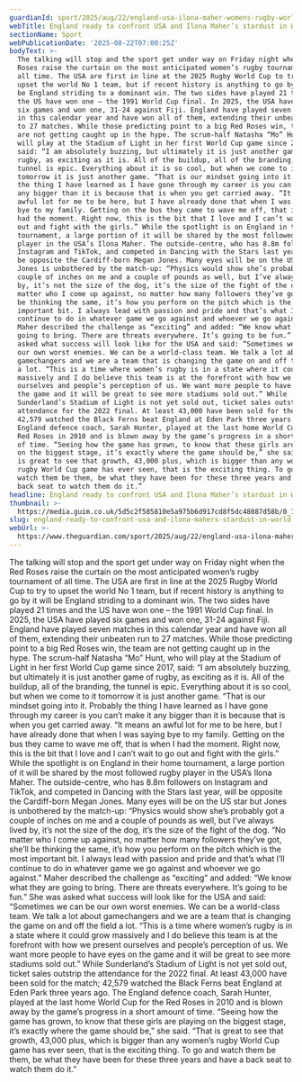 ```yaml
---
guardianId: sport/2025/aug/22/england-usa-ilona-maher-womens-rugby-world-cup-opener
webTitle: England ready to confront USA and Ilona Maher’s stardust in World Cup opener
sectionName: Sport
webPublicationDate: '2025-08-22T07:00:25Z'
bodyText: >-
  The talking will stop and the sport get under way on Friday night when the Red
  Roses raise the curtain on the most anticipated women’s rugby tournament of
  all time. The USA are first in line at the 2025 Rugby World Cup to try to
  upset the world No 1 team, but if recent history is anything to go by it will
  be England striding to a dominant win. The two sides have played 21 times and
  the US have won one – the 1991 World Cup final. In 2025, the USA have played
  six games and won one, 31-24 against Fiji. England have played seven matches
  in this calendar year and have won all of them, extending their unbeaten run
  to 27 matches. While those predicting point to a big Red Roses win, the team
  are not getting caught up in the hype. The scrum-half Natasha “Mo” Hunt, who
  will play at the Stadium of Light in her first World Cup game since 2017,
  said: “I am absolutely buzzing, but ultimately it is just another game of
  rugby, as exciting as it is. All of the buildup, all of the branding, the
  tunnel is epic. Everything about it is so cool, but when we come to it
  tomorrow it is just another game. “That is our mindset going into it. Probably
  the thing I have learned as I have gone through my career is you can’t make it
  any bigger than it is because that is when you get carried away. “It means an
  awful lot for me to be here, but I have already done that when I was saying
  bye to my family. Getting on the bus they came to wave me off, that is when I
  had the moment. Right now, this is the bit that I love and I can’t wait to go
  out and fight with the girls.” While the spotlight is on England in their home
  tournament, a large portion of it will be shared by the most followed rugby
  player in the USA’s Ilona Maher. The outside-centre, who has 8.8m followers on
  Instagram and TikTok, and competed in Dancing with the Stars last year, will
  be opposite the Cardiff-born Megan Jones. Many eyes will be on the US star but
  Jones is unbothered by the match-up: “Physics would show she’s probably got a
  couple of inches on me and a couple of pounds as well, but I’ve always lived
  by, it’s not the size of the dog, it’s the size of the fight of the dog. “No
  matter who I come up against, no matter how many followers they’ve got, she’ll
  be thinking the same, it’s how you perform on the pitch which is the most
  important bit. I always lead with passion and pride and that’s what I’ll
  continue to do in whatever game we go against and whoever we go against.”
  Maher described the challenge as “exciting” and added: “We know what they are
  going to bring. There are threats everywhere. It’s going to be fun.” She was
  asked what success will look like for the USA and said: “Sometimes we can be
  our own worst enemies. We can be a world-class team. We talk a lot about
  gamechangers and we are a team that is changing the game on and off the field
  a lot. “This is a time where women’s rugby is in a state where it could grow
  massively and I do believe this team is at the forefront with how we present
  ourselves and people’s perception of us. We want more people to have eyes on
  the game and it will be great to see more stadiums sold out.” While
  Sunderland’s Stadium of Light is not yet sold out, ticket sales outstrip the
  attendance for the 2022 final. At least 43,000 have been sold for the match;
  42,579 watched the Black Ferns beat England at Eden Park three years ago. The
  England defence coach, Sarah Hunter, played at the last home World Cup for the
  Red Roses in 2010 and is blown away by the game’s progress in a short amount
  of time. “Seeing how the game has grown, to know that these girls are playing
  on the biggest stage, it’s exactly where the game should be,” she said. “That
  is great to see that growth, 43,000 plus, which is bigger than any women’s
  rugby World Cup game has ever seen, that is the exciting thing. To go and
  watch them be them, be what they have been for these three years and have a
  back seat to watch them do it.”
headline: England ready to confront USA and Ilona Maher’s stardust in World Cup opener
thumbnail: >-
  https://media.guim.co.uk/5d5c2f585810e5a975b6d917cd8f5dc48087d58b/0_141_4345_3476/500.jpg
slug: england-ready-to-confront-usa-and-ilona-mahers-stardust-in-world-cup-opener
webUrl: >-
  https://www.theguardian.com/sport/2025/aug/22/england-usa-ilona-maher-womens-rugby-world-cup-opener
---
```

The talking will stop and the sport get under way on Friday night when the Red Roses raise the curtain on the most anticipated women’s rugby tournament of all time. The USA are first in line at the 2025 Rugby World Cup to try to upset the world No 1 team, but if recent history is anything to go by it will be England striding to a dominant win. The two sides have played 21 times and the US have won one – the 1991 World Cup final. In 2025, the USA have played six games and won one, 31-24 against Fiji. England have played seven matches in this calendar year and have won all of them, extending their unbeaten run to 27 matches. While those predicting point to a big Red Roses win, the team are not getting caught up in the hype. The scrum-half Natasha “Mo” Hunt, who will play at the Stadium of Light in her first World Cup game since 2017, said: “I am absolutely buzzing, but ultimately it is just another game of rugby, as exciting as it is. All of the buildup, all of the branding, the tunnel is epic. Everything about it is so cool, but when we come to it tomorrow it is just another game. “That is our mindset going into it. Probably the thing I have learned as I have gone through my career is you can’t make it any bigger than it is because that is when you get carried away. “It means an awful lot for me to be here, but I have already done that when I was saying bye to my family. Getting on the bus they came to wave me off, that is when I had the moment. Right now, this is the bit that I love and I can’t wait to go out and fight with the girls.” While the spotlight is on England in their home tournament, a large portion of it will be shared by the most followed rugby player in the USA’s Ilona Maher. The outside-centre, who has 8.8m followers on Instagram and TikTok, and competed in Dancing with the Stars last year, will be opposite the Cardiff-born Megan Jones. Many eyes will be on the US star but Jones is unbothered by the match-up: “Physics would show she’s probably got a couple of inches on me and a couple of pounds as well, but I’ve always lived by, it’s not the size of the dog, it’s the size of the fight of the dog. “No matter who I come up against, no matter how many followers they’ve got, she’ll be thinking the same, it’s how you perform on the pitch which is the most important bit. I always lead with passion and pride and that’s what I’ll continue to do in whatever game we go against and whoever we go against.” Maher described the challenge as “exciting” and added: “We know what they are going to bring. There are threats everywhere. It’s going to be fun.” She was asked what success will look like for the USA and said: “Sometimes we can be our own worst enemies. We can be a world-class team. We talk a lot about gamechangers and we are a team that is changing the game on and off the field a lot. “This is a time where women’s rugby is in a state where it could grow massively and I do believe this team is at the forefront with how we present ourselves and people’s perception of us. We want more people to have eyes on the game and it will be great to see more stadiums sold out.” While Sunderland’s Stadium of Light is not yet sold out, ticket sales outstrip the attendance for the 2022 final. At least 43,000 have been sold for the match; 42,579 watched the Black Ferns beat England at Eden Park three years ago. The England defence coach, Sarah Hunter, played at the last home World Cup for the Red Roses in 2010 and is blown away by the game’s progress in a short amount of time. “Seeing how the game has grown, to know that these girls are playing on the biggest stage, it’s exactly where the game should be,” she said. “That is great to see that growth, 43,000 plus, which is bigger than any women’s rugby World Cup game has ever seen, that is the exciting thing. To go and watch them be them, be what they have been for these three years and have a back seat to watch them do it.”
